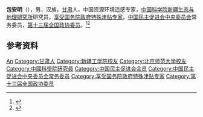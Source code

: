 '''包安明'''（{{bd|1967年|8月}}），男，汉族，[[甘肃|甘肃]]人，中国资源环境遥感专家，[[中国科学院新疆生态与地理研究所|中国科学院新疆生态与地理研究所]]研究员，[[享受国务院政府特殊津贴专家|享受国务院政府特殊津贴专家]]，[[中国民主促进会中央委员会|中国民主促进会中央委员会]]常务委员，[[第十三届全国政协委员|第十三届全国政协委员]]。<ref>{{Cite web|title=包安明|url=http://sourcedb.egi.cas.cn/zw/zjrc/bssds/200908/t20090805_2330196.html|accessdate=2020-07-02|work=中国科学院新疆生态与地理研究所|archive-date=2020-02-23|archive-url=https://web.archive.org/web/20200223110137/http://sourcedb.egi.cas.cn/zw/zjrc/bssds/200908/t20090805_2330196.html|dead-url=no}}</ref><ref>{{Cite web|title=包安明研究员获2018年政府特殊津贴|url=http://www.egi.ac.cn/xwzx/zhxw/201902/t20190221_5243304.html|accessdate=2020-07-02|work=新疆生态与地理研究所|archive-date=2020-07-03|archive-url=https://web.archive.org/web/20200703023758/http://www.egi.ac.cn/xwzx/zhxw/201902/t20190221_5243304.html|dead-url=no}}</ref>

== 参考资料 ==
{{reflist}}

{{中国人物小作品}}
{{中国民主促进会第十四届中央委员会}}

{{Authority control}}
{{DEFAULTSORT:Bao包}}
[[Category:包姓|An]]
[[Category:甘肃人|Category:甘肃人]]
[[Category:新疆工学院校友|Category:新疆工学院校友]]
[[Category:北京师范大学校友|Category:北京师范大学校友]]
[[Category:中國科學院研究員|Category:中國科學院研究員]]
[[Category:中国民主促进会会员|Category:中国民主促进会会员]]
[[Category:中国民主促进会中央委员会常务委员|Category:中国民主促进会中央委员会常务委员]]
[[Category:享受国务院政府特殊津贴专家|Category:享受国务院政府特殊津贴专家]]
[[Category:第十三届全国政协委员|Category:第十三届全国政协委员]]